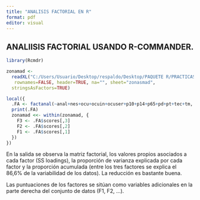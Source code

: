 ```yaml
---
title: "ANALISIS FACTORIAL EN R"
format: pdf
editor: visual
---
```


## ANALIISIS FACTORIAL USANDO R-COMMANDER.

```r
library(Rcmdr)
```

```r
zonamad <- 
  readXL("C:/Users/Usuario/Desktop/respaldo/Desktop/PAQUETE R/PRACTICAS_S13/zonasmad.xlsx",
   rownames=FALSE, header=TRUE, na="", sheet="zonasmad", 
  stringsAsFactors=TRUE)
```

```r
local({
  .FA <- factanal(~anal+nes+ocu+ocuin+ocuser+p10+p14+p65+pd+pt+tec+tm, factors=3, rotation="varimax", scores="Bartlett", data=zonamad)
  print(.FA)
  zonamad <<- within(zonamad, {
    F3 <- .FA$scores[,3]
    F2 <- .FA$scores[,2]
    F1 <- .FA$scores[,1]
  })
})
```

En la salida se observa la matriz factorial, los valores propios asociados a cada factor (SS loadings), la proporción de varianza explicada por cada factor y la proporción acumulada (entre los tres factores se explica el 86,6% de la variabilidad de los datos). La reducción es bastante buena.

Las puntuaciones de los factores se sitúan como variables adicionales en la parte derecha del conjunto de datos (F1, F2, ...).
